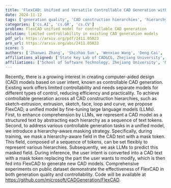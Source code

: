 ```yaml
---
title: 'FlexCAD: Unified and Versatile Controllable CAD Generation with Fine-tuned Large Language Models'
date: 2024-11-12
tags: ['generation quality', 'CAD construction hierarchies', 'hierarchy-aware masking strategy', 'computer-aided design', 'controllable CAD generation', 'controllability', 'large language models']
categories: ['cs.AI', 'cs.GR', 'cs.CV']
problem: FlexCAD unified model for controllable CAD generation
solution: limited controllability in existing CAD generation models
pdf_url: https://arxiv.org/pdf/2411.05823
arx_url: https://arxiv.org/abs/2411.05823
score: 5
authors: ['Zhanwei Zhang', 'Shizhao Sun', 'Wenxiao Wang', 'Deng Cai', 'Jiang Bian']
affiliations_aligned: ['State Key Lab of CAD&CG, Zhejiang University', 'Microsoft', 'School of Software Technology, Zhejiang University', 'State Key Lab of CAD&CG, Zhejiang University', 'Microsoft']
affiliations: ['School of Software Technology, Zhejiang University', 'Microsoft', 'State Key Lab of CAD&CG, Zhejiang University']
---
```



Recently, there is a growing interest in creating computer-aided design (CAD) models based on user intent, known as controllable CAD generation. Existing work offers limited controllability and needs separate models for different types of control, reducing efficiency and practicality. To achieve controllable generation across all CAD construction hierarchies, such as sketch-extrusion, extrusion, sketch, face, loop and curve, we propose FlexCAD, a unified model by fine-tuning large language models (LLMs). First, to enhance comprehension by LLMs, we represent a CAD model as a structured text by abstracting each hierarchy as a sequence of text tokens. Second, to address various controllable generation tasks in a unified model, we introduce a hierarchy-aware masking strategy. Specifically, during training, we mask a hierarchy-aware field in the CAD text with a mask token. This field, composed of a sequence of tokens, can be set flexibly to represent various hierarchies. Subsequently, we ask LLMs to predict this masked field. During inference, the user intent is converted into a CAD text with a mask token replacing the part the user wants to modify, which is then fed into FlexCAD to generate new CAD models. Comprehensive experiments on public dataset demonstrate the effectiveness of FlexCAD in both generation quality and controllability. Code will be available at https://github.com/microsoft/CADGeneration/FlexCAD.